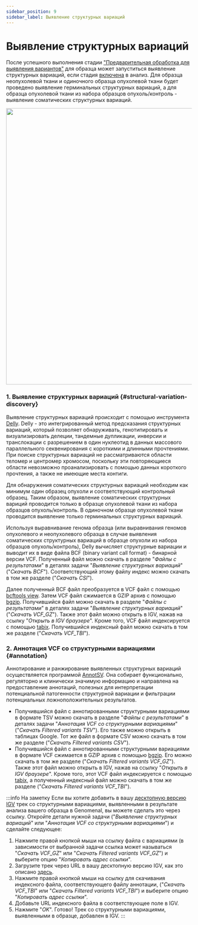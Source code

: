 ```yaml
---
sidebar_position: 9
sidebar_label: Выявление структурных вариаций
---
```


# Выявление структурных вариаций

После успешного выполнения
стадии ["Предварительная обработка для выявления вариантов"](/results/workflow-details/fastq-analysis/variant-discovery-preprocessing)
для образца может запуститься выявление структурных вариаций,
если стадия [включена](/settings/settings/variant-discovery-settings#sv-discovery) в анализ.
Для образца неопухолевой ткани и одиночного образца опухолевой ткани
будет проведено выявление герминальных структурных вариаций, а
для образца опухолевой ткани из набора образцов опухоль/контроль - выявление
соматических структурных вариаций.

<p align="center">
<img src={require('/img/rus/structural_variants.png').default} width="750"/>
</p>

### 1. Выявление структурных вариаций {#structural-variation-discovery}

Выявление структурных вариаций происходит с помощью инструмента [Delly](https://github.com/dellytools/delly).
Delly - это интегрированный метод предсказания структурных вариаций, который позволяет обнаруживать, генотипировать
и визуализировать делеции, тандемные дупликации, инверсии и транслокации с разрешением в один нуклеотид в данных
массового параллельного секвенирования с короткими и длинными прочтениями. При поиске структурных вариаций не
рассматриваются области теломер и центромер хромосом, поскольку эти повторяющиеся области невозможно проанализировать
с помощью данных короткого прочтения, а также не имеющие места контиги.

Для обнаружения соматических структурных вариаций необходим как минимум один образец опухоли и соответствующий
контрольный образец. Таким образом, выявление соматических структурных вариций проводится только в образце
опухолевой ткани из набора образцов опухоль/контроль. В одиночном образце опухолевой ткани проводится выявление
только герминальных структурных вариаций.

Используя выравнивание генома образца (или выравнивания геномов опухолевого и неопухолевого образца в случае
выявления соматических структурных вариаций в образце опухоли из набора образцов опухоль/контроль),
Delly вычисляет структурные вариации и выводит их в виде файла BCF (binary variant call
format) - бинарной версии VCF. Полученный файл можно скачать в разделе "*Файлы с результатами*" в деталях
задачи "*Выявление структурных вариаций*" ("*Скачать BCF*"). Соответствующий этому файлу индекс можно скачать
в том же разделе ("*Скачать CSI*").

Далее полученный BCF файл преобразуется в VCF файл с
помощью [bcftools view](https://samtools.github.io/bcftools/bcftools.html#view).
Затем VCF файл сжимается в GZIP архив с помощью [bgzip](http://www.htslib.org/doc/bgzip.html).
Получившийся файл можно скачать в разделе "*Файлы с результатами*" в деталях
задачи "*Выявление структурных вариаций*" ("*Скачать VCF_GZ*"). Также этот файл можно открыть в IGV, нажав
на ссылку "*Открыть в IGV браузере*".
Кроме того, VCF файл индексируется с помощью [tabix](http://www.htslib.org/doc/tabix.html).
Получившийся индексный файл можно скачать в том же разделе ("*Скачать VCF_TBI*").

### 2. Аннотация VCF со структурными вариациями {#annotation}

Аннотирование и ранжирование выявленных структурных вариаций осуществляется
программой [AnnotSV](https://lbgi.fr/AnnotSV/). Она собирает функционально, регуляторно и клинически значимую
информацию и направлена на предоставление аннотаций, полезных для интерпретации потенциальной патогенности
структурной вариации и фильтрации потенциальных ложноположительных результатов.

- Получившийся файл с аннотированными структурными вариациями в формате TSV можно скачать в
разделе "*Файлы с результатами*" в деталях задачи "*Аннотация VCF со структурными вариациями*"
("*Скачать Filtered variants TSV*"). Его также можно открыть в таблицах Google.
Тот же файл в формате CSV можно скачать в том же разделе ("*Скачать Filtered variants CSV*").
- Получившийся файл с аннотированными структурными вариациями в формате VCF сжимается в GZIP архив
с помощью [bgzip](http://www.htslib.org/doc/bgzip.html). Его можно скачать в том же разделе
("*Скачать Filtered variants VCF_GZ*"). Также этот файл можно открыть в IGV, нажав на ссылку "*Открыть в IGV браузере*".
Кроме того, этот VCF файл индексируется с помощью [tabix](http://www.htslib.org/doc/tabix.html),
а полученный индексный файл можно скачать в том же разделе ("*Скачать Filtered variants VCF_TBI*").

:::info На заметку
Если вы хотите добавить в вашу [десктопную версию IGV](https://igv.org/doc/desktop/) трек со структурными вариациями,
выявленными в результате анализа вашего образца в Genomenal, вы можете сделать это через ссылку.
Откройте детали нужной задачи ("*Выявление структурных вариаций*" или "*Аннотация VCF со структурными вариациями*")
и сделайте следующее:
1. Нажмите правой кнопкой мыши на ссылку файла с вариациями (в зависимости от выбранной задачи
ссылка может называться "*Скачать VCF_GZ*" или "*Скачать Filtered variants VCF_GZ*")
и выберите опцию "*Копировать адрес ссылки*".
2. Загрузите трек через URL в вашу десктопную версию IGV, как это
описано [здесь](https://igv.org/doc/desktop/#UserGuide/loading_data/).
3. Нажмите правой кнопкой мыши на ссылку для скачивания индексного файла, соответствующего файлу аннотации,
("*Скачать VCF_TBI*" или "*Скачать Filtered variants VCF_TBI*") и выберите опцию "*Копировать адрес ссылки*".
4. Добавьте URL индексного файла в соответствующее поле в IGV.
5. Нажмите "*OK*". Готово! Трек со структурными вариациями, выявленными в образце, добавлен в IGV.
:::
